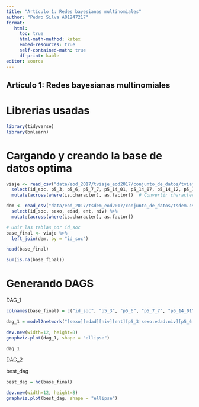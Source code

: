 ```yaml
---
title: "Artículo 1: Redes bayesianas multinomiales"
author: "Pedro Silva A01247217"
format:
   html:
     toc: true
     html-math-method: katex
     embed-resources: true
     self-contained-math: true
     df-print: kable
editor: source
---
```


## Artículo 1: Redes bayesianas multinomiales

# Librerias usadas

```r
library(tidyverse)
library(bnlearn)
```


# Cargando y creando la base de datos optima

```r
viaje <- read_csv("data/eod_2017/tviaje_eod2017/conjunto_de_datos/tviaje.csv") %>%
  select(id_soc, p5_3, p5_6, p5_7_7, p5_14_01, p5_14_07, p5_14_12, p5_14_14, p5_14_19, p5_14_20) %>%
  mutate(across(where(is.character), as.factor))  # Convertir character a factor

dem <- read_csv("data/eod_2017/tsdem_eod2017/conjunto_de_datos/tsdem.csv") %>%
  select(id_soc, sexo, edad, ent, niv) %>%
  mutate(across(where(is.character), as.factor))
```


```r
# Unir las tablas por id_soc
base_final <- viaje %>%
  left_join(dem, by = "id_soc")
```

```r
head(base_final)
```
```r
sum(is.na(base_final))
```


# Generando DAGS

DAG_1

```r
colnames(base_final) = c("id_soc", "p5_3", "p5_6", "p5_7_7", "p5_14_01", "p5_14_07", "p5_14_12", "p5_14_14", "p5_14_19", "p5_14_20", "sexo", "edad", "ent", "niv")
```

```r
dag_1 = model2network("[sexo][edad][niv][ent][p5_3|sexo:edad:niv][p5_6|sexo:edad:niv:ent][p5_7_7|sexo:edad:niv:ent][p5_14_01|p5_3:p5_6:p5_7_7][p5_14_07|p5_3:p5_6:p5_7_7][p5_14_12|p5_3:p5_6:p5_7_7][p5_14_14|p5_3:p5_6:p5_7_7][p5_14_19|p5_3:p5_6:p5_7_7][p5_14_20|p5_3:p5_6:p5_7_7]")
```

```r
dev.new(width=12, height=8)  
graphviz.plot(dag_1, shape = "ellipse")
```
```r
dag_1
```

DAG_2





best_dag
```r
best_dag = hc(base_final)
```

```r
dev.new(width=12, height=8)  
graphviz.plot(best_dag, shape = "ellipse")
```

